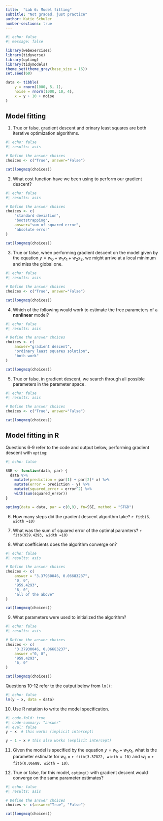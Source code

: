 ```yaml
---
title:  "Lab 6: Model fitting"
subtitle: "Not graded, just practice"
author: Katie Schuler
number-sections: true
---
```


```r
#| echo: false
#| message: false

library(webexercises)
library(tidyverse)
library(optimg)
library(tidymodels)
theme_set(theme_gray(base_size = 16))
set.seed(60)

data <- tibble(
    y = rnorm(1000, 5, 1), 
    noise = rnorm(1000, 10, 4), 
    x = y + 10 + noise
)
```

## Model fitting 

1. True or false, gradient descent and orinary least squares are both iterative optimization algorithms.

```r
#| echo: false
#| results: asis

# Define the answer choices
choices <- c("True", answer="False")

cat(longmcq(choices))

```


2. What cost function have we been using to perform our gradient descent? 

```r
#| echo: false
#| results: asis

# Define the answer choices
choices <- c(
    "standard deviation",
    "bootstrapping",
    answer="sum of squared error",
    "absolute error"
)

cat(longmcq(choices))
```

3. True or false, when performing gradient descent on the model given by the equation $y = w_0 + w_1x_1 + w_2x_2$, we might arrive at a local minimum and miss the global one.


```r
#| echo: false
#| results: asis

# Define the answer choices
choices <- c("True", answer="False")

cat(longmcq(choices))

```

4. Which of the following would work to estimate the free parameters of a **nonlinear** model? 


```r
#| echo: false
#| results: asis

# Define the answer choices
choices <- c(
    answer="gradient descent",
    "ordinary least squares solution",
    "both work"
)

cat(longmcq(choices))
```

5. True or false, in gradient descent, we search through all possible parameters in the parameter space. 

```r
#| echo: false
#| results: asis

# Define the answer choices
choices <- c("True", answer="False")

cat(longmcq(choices))

```


## Model fitting in R 

Questions 6-9 refer to the code and output below, performing gradient descent with `optimg`: 

```r
#| echo: false 

SSE <- function(data, par) {
  data %>%
    mutate(prediction = par[1] + par[2]* x) %>%
    mutate(error = prediction - y) %>%
    mutate(squared_error = error^2) %>%
    with(sum(squared_error))
}

```

```r
optimg(data = data, par = c(0,0), fn=SSE, method = "STGD")
```

6. How many steps did the gradient descent algorithm take? `r fitb(6, width =10)`

7. What was the sum of squared error of the optimal paramters?  `r fitb(959.4293, width =10)`

8. What coefficients does the algorithm converge on? 

```r
#| echo: false
#| results: asis

# Define the answer choices
choices <- c(
    answer = "3.37930046, 0.06683237",
    "0, 0",
    "959.4293", 
    "6, 0", 
    "all of the above"
)

cat(longmcq(choices))
```

9. What parameters were used to initialized the algorithm? 

```r
#| echo: false
#| results: asis

# Define the answer choices
choices <- c(
    "3.37930046, 0.06683237",
    answer ="0, 0",
    "959.4293", 
    "6, 0"
)

cat(longmcq(choices))
```

Questions 10-12 refer to the output below from `lm()`: 

```r
#| echo: false
lm(y ~ x, data = data)

```


10. Use R notation to write the model specification. 

```r
#| code-fold: true
#| code-summary: "answer"
#| eval: false
y ~ x  # this works (implicit intercept)

y ~ 1 + x # this also works (explicit intercept)

```


11. Given the model is specified by the equation $y = w_0+w_1x_1$, what is the parameter estimate for $w_0$ = `r fitb(3.37822, width = 10)` and $w_1$ = `r fitb(0.06688, width = 10)`. 


12. True or false, for this model, `optimg()` with gradient descent would converge on the same parameter estimates? 

```r
#| echo: false
#| results: asis

# Define the answer choices
choices <- c(answer="True", "False")

cat(longmcq(choices))

```

